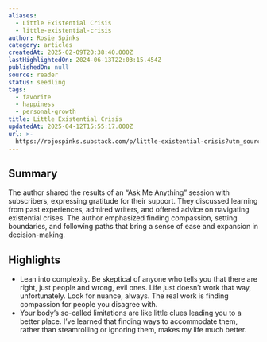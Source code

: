 ```yaml
---
aliases:
  - Little Existential Crisis
  - little-existential-crisis
author: Rosie Spinks
category: articles
createdAt: 2025-02-09T20:38:40.000Z
lastHighlightedOn: 2024-06-13T22:03:15.454Z
publishedOn: null
source: reader
status: seedling
tags:
  - favorite
  - happiness
  - personal-growth
title: Little Existential Crisis
updatedAt: 2025-04-12T15:55:17.000Z
url: >-
  https://rojospinks.substack.com/p/little-existential-crisis?utm_source=post-email-title&publication_id=4486&post_id=144903517&utm_campaign=email-post-title&isFreemail=true&r=og9hp&triedRedirect=true&utm_medium=email
---
```

## Summary

The author shared the results of an “Ask Me Anything” session with subscribers, expressing gratitude for their support. They discussed learning from past experiences, admired writers, and offered advice on navigating existential crises. The author emphasized finding compassion, setting boundaries, and following paths that bring a sense of ease and expansion in decision-making.

## Highlights

- Lean into complexity. Be skeptical of anyone who tells you that there are right, just people and wrong, evil ones. Life just doesn’t work that way, unfortunately. Look for nuance, always. The real work is finding compassion for people you disagree with.
- Your body’s so-called limitations are like little clues leading you to a better place. I’ve learned that finding ways to accommodate them, rather than steamrolling or ignoring them, makes my life much better.
